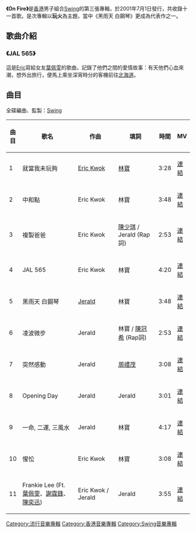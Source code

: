 {{Album infobox
|Name = Swing
|Type = Studio
|Artist = [[Swing|Swing]]
|Cover = Swing On Fire.jpg
|Released = 2001年7月1日
|Genre = [[粵语流行|粵语流行]]
|Label = [[音樂家唱片|音樂家唱片 (英皇娛樂)]]
|Last album = [[Swing_(專輯)|Swing]]<br>(2000年)
|This album = '''On Fire'''<br>(2001年)
|Next album = [[For_Sale|For Sale]]<br>(2001年)
|}}

'''《On Fire》'''是[[香港|香港]]男子組合[[Swing|Swing]]的第三張專輯，於2001年7月1日發行，共收錄十一首歌。是次專輯以'''玩火'''為主題，當中《黑雨天 白鋼琴》更成為代表作之一。

== 歌曲介紹 ==
===《JAL 565》===
這是[[郭偉亮|Eric]]寫給女友[[葉佩雯|葉佩雯]]的歌曲，記錄了他們之間的愛情故事：有天他們心血來潮，想外出旅行，便馬上乘坐深宵時分的客機前往[[北海道|北海道]]。

== 曲目 ==
全碟編曲、監製：[[Swing|Swing]]
{|class="wikitable"
|-
!曲目
!style="width:300px"|歌名
!style="width:200px"|作曲
!style="width:200px"|填詞
!時間
!MV
|-
|1||就當我未玩夠||[[Eric_Kwok|Eric Kwok]]||[[林寶_(作詞家)|林寶]]||3:28||[https://www.youtube.com/watch?v=4qqDYEeeRgI 連結]{{Wayback|url=https://www.youtube.com/watch?v=4qqDYEeeRgI |date=20190217112924 }}
|-
|2||中和點||Eric Kwok||林寶||3:48||[https://www.youtube.com/watch?v=psCKDS_AfWc 連結]{{Wayback|url=https://www.youtube.com/watch?v=psCKDS_AfWc |date=20190217112924 }}
|-
|3||複製爸爸||Eric Kwok||[[陳少琪|陳少琪]] / Jerald (Rap詞)||2:53||[https://www.youtube.com/watch?v=t8xRRIVTW5g 連結]{{Wayback|url=https://www.youtube.com/watch?v=t8xRRIVTW5g |date=20190217112924 }}
|-
|4||JAL 565||Eric Kwok||林寶||4:20||[https://www.youtube.com/watch?v=GQOXFJkDt4s 連結]{{Wayback|url=https://www.youtube.com/watch?v=GQOXFJkDt4s |date=20190217112924 }}
|-
|5||黑雨天 白鋼琴||[[Jerald|Jerald]]||林寶||3:48||[https://www.youtube.com/watch?v=D4NtstxgOdI 連結]{{Wayback|url=https://www.youtube.com/watch?v=D4NtstxgOdI |date=20190217112924 }}
|-
|6||凌波微步||Jerald||林寶 / [[陳冠希|陳冠希]] (Rap詞)||2:53||[https://www.youtube.com/watch?v=qRp7TgNAZ2U 連結]{{Wayback|url=https://www.youtube.com/watch?v=qRp7TgNAZ2U |date=20190217112924 }}
|-
|7||突然感動||Jerald||[[周禮茂|周禮茂]]||3:08||[https://www.youtube.com/watch?v=pU_ZbHwRqRU 連結]{{Wayback|url=https://www.youtube.com/watch?v=pU_ZbHwRqRU |date=20190217112924 }}
|-
|8||Opening Day||Jerald||Jerald||3:01||[https://www.youtube.com/watch?v=rLY6J77iL-k 連結]{{Wayback|url=https://www.youtube.com/watch?v=rLY6J77iL-k |date=20190217112924 }}
|-
|9||一命, 二運, 三風水||Jerald||林寶||4:17||[https://www.youtube.com/watch?v=fWXjYwLXluM 連結]{{Wayback|url=https://www.youtube.com/watch?v=fWXjYwLXluM |date=20190217112924 }}
|-
|10||惺忪||Eric Kwok||林寶||3:08||[https://www.youtube.com/watch?v=DkW4HQP3hgM 連結]{{Wayback|url=https://www.youtube.com/watch?v=DkW4HQP3hgM |date=20190217112924 }}
|-
|11||Frankie Lee (Ft. [[葉佩雯|葉佩雯]]、[[謝霆鋒|謝霆鋒]]、[[陳奕迅|陳奕迅]])||Eric Kwok / Jerald||Jerald||3:55||[https://www.youtube.com/watch?v=jGM-_Ywhpo4 連結]{{Wayback|url=https://www.youtube.com/watch?v=jGM-_Ywhpo4 |date=20190217112924 }}
|}



{{Swing}}

[[Category:流行音樂專輯|Category:流行音樂專輯]]
[[Category:香港音樂專輯|Category:香港音樂專輯]]
[[Category:Swing音樂專輯|Category:Swing音樂專輯]]
